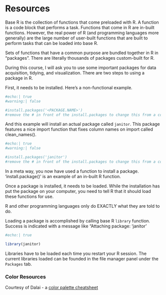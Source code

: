 # Resources {#sec-appendix-resources}

Base R is the collection of functions that come preloaded with R.  A function is a code block that performs a task. Functions that come in R are in-built functions. However, the real power of R (and programming languages more generally) are the large number of user-built functions that are built to perform tasks that can be loaded into base R.

Sets of functions that have a common purpose are bundled together in R in "packages". There are literally thousands of packages custom-built for R.  

During this course, I will ask you to use some important packages for data acquisition, tidying, and visualization. There are two steps to using a package in R.

First, it needs to be installed. Here's a non-functional example.

```{r}
#echo:| true
#warning:| false

#install.packages('<PACKAGE.NAME>')
#remove the # in front of the install.packages to change this from a comment to code

```

And this example will install an actual package called `janitor`. This package features a nice import function that fixes column names on import called clean_names().

```{r}
#echo:| true
#warning:| false

#install.packages('janitor')
#remove the # in front of the install.packages to change this from a comment to code

```

In a meta way, you now have used a function to install a package. 'install.package()' is an example of an in-built R function.  

Once a package is installed, it needs to be loaded.  While the installation has put the package on your computer, you need to tell R that it should load these functions for use.  

::: {.callout-note appearance="simple"}
R and other programming languages only do EXACTLY what they are told to do. 
:::

Loading a package is accomplished by calling base R `library` function. Success is indicated with a message like "Attaching package: 'janitor'

```{r}
#echo:| true

library(janitor)
```

Libraries have to be loaded each time you restart your R session. The current libraries loaded can be founded in the file manager panel under the `Packages` tab.

### Color Resources

Courtesy of Dalai - a [color palette cheatsheet](https://www.nceas.ucsb.edu/sites/default/files/2020-04/colorPaletteCheatsheet.pdf)


